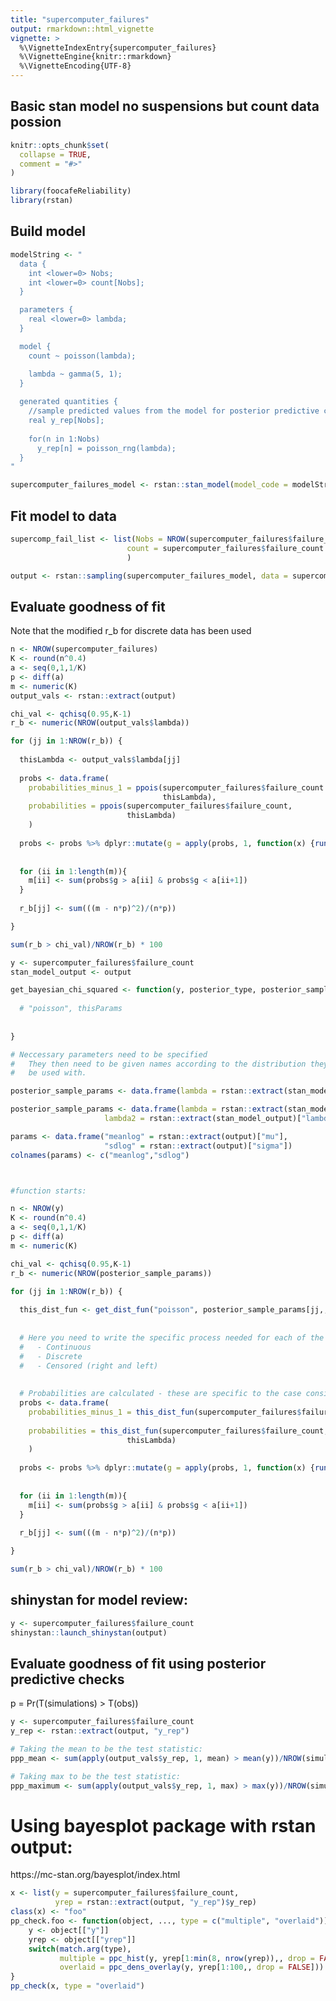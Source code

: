 ```yaml
---
title: "supercomputer_failures"
output: rmarkdown::html_vignette
vignette: >
  %\VignetteIndexEntry{supercomputer_failures}
  %\VignetteEngine{knitr::rmarkdown}
  %\VignetteEncoding{UTF-8}
---
```


## Basic stan model no suspensions but count data possion

```r
knitr::opts_chunk$set(
  collapse = TRUE,
  comment = "#>"
)
```

```r
library(foocafeReliability)
library(rstan)
```


## Build model
```R

modelString <- "
  data {
    int <lower=0> Nobs;
    int <lower=0> count[Nobs];
  }

  parameters {
    real <lower=0> lambda;
  }

  model {
    count ~ poisson(lambda);

    lambda ~ gamma(5, 1);
  }
  
  generated quantities {
    //sample predicted values from the model for posterior predictive checks
    real y_rep[Nobs];
    
    for(n in 1:Nobs)
      y_rep[n] = poisson_rng(lambda);
  }
"

supercomputer_failures_model <- rstan::stan_model(model_code = modelString)


```

## Fit model to data
```R

supercomp_fail_list <- list(Nobs = NROW(supercomputer_failures$failure_count),
                          count = supercomputer_failures$failure_count
                          )

output <- rstan::sampling(supercomputer_failures_model, data = supercomp_fail_list, chains = 4, iter = 4000, control = list(adapt_delta = 0.9))

```

## Evaluate goodness of fit

Note that the modified r_b for discrete data has been used
```R

n <- NROW(supercomputer_failures)
K <- round(n^0.4)
a <- seq(0,1,1/K)
p <- diff(a)
m <- numeric(K)
output_vals <- rstan::extract(output)

chi_val <- qchisq(0.95,K-1)
r_b <- numeric(NROW(output_vals$lambda))

for (jj in 1:NROW(r_b)) {
  
  thisLambda <- output_vals$lambda[jj]
  
  probs <- data.frame(
    probabilities_minus_1 = ppois(supercomputer_failures$failure_count - 1,
                                  thisLambda),
    probabilities = ppois(supercomputer_failures$failure_count,
                          thisLambda)
    )
  
  probs <- probs %>% dplyr::mutate(g = apply(probs, 1, function(x) {runif(1, min = x[1], max = x[2])} ))
  
  
  for (ii in 1:length(m)){
    m[ii] <- sum(probs$g > a[ii] & probs$g < a[ii+1])
  }
  
  r_b[jj] <- sum(((m - n*p)^2)/(n*p))

}

sum(r_b > chi_val)/NROW(r_b) * 100

```

```R
y <- supercomputer_failures$failure_count
stan_model_output <- output

get_bayesian_chi_squared <- function(y, posterior_type, posterior_sample_params){
  
  # "poisson", thisParams
  
  
}

# Neccessary parameters need to be specified
#   They then need to be given names according to the distribution they will
#   be used with. 

posterior_sample_params <- data.frame(lambda = rstan::extract(stan_model_output)["lambda"])

posterior_sample_params <- data.frame(lambda = rstan::extract(stan_model_output)["lambda"],
                     lambda2 = rstan::extract(stan_model_output)["lambda"])

params <- data.frame("meanlog" = rstan::extract(output)["mu"],
                     "sdlog" = rstan::extract(output)["sigma"])
colnames(params) <- c("meanlog","sdlog")



#function starts:

n <- NROW(y)
K <- round(n^0.4)
a <- seq(0,1,1/K)
p <- diff(a)
m <- numeric(K)

chi_val <- qchisq(0.95,K-1)
r_b <- numeric(NROW(posterior_sample_params))

for (jj in 1:NROW(r_b)) {
  
  this_dist_fun <- get_dist_fun("poisson", posterior_sample_params[jj,,drop = FALSE])
  
  
  # Here you need to write the specific process needed for each of the three cases:
  #   - Continuous
  #   - Discrete
  #   - Censored (right and left)
  
  
  # Probabilities are calculated - these are specific to the case considered (here discrete)
  probs <- data.frame(
    probabilities_minus_1 = this_dist_fun(supercomputer_failures$failure_count[1] - 1),
    
    probabilities = this_dist_fun(supercomputer_failures$failure_count,
                          thisLambda)
    )
  
  probs <- probs %>% dplyr::mutate(g = apply(probs, 1, function(x) {runif(1, min = x[1], max = x[2])} ))
  
  
  for (ii in 1:length(m)){
    m[ii] <- sum(probs$g > a[ii] & probs$g < a[ii+1])
  }
  
  r_b[jj] <- sum(((m - n*p)^2)/(n*p))

}

sum(r_b > chi_val)/NROW(r_b) * 100

```



## shinystan for model review:
```R
y <- supercomputer_failures$failure_count
shinystan::launch_shinystan(output)

```
## Evaluate goodness of fit using posterior predictive checks

p = Pr(T(simulations) > T(obs))

```R

y <- supercomputer_failures$failure_count
y_rep <- rstan::extract(output, "y_rep")

# Taking the mean to be the test statistic:
ppp_mean <- sum(apply(output_vals$y_rep, 1, mean) > mean(y))/NROW(simulations_mean)

# Taking max to be the test statistic:
ppp_maximum <- sum(apply(output_vals$y_rep, 1, max) > max(y))/NROW(simulations_mean)

```


# Using bayesplot package with rstan output:
https://mc-stan.org/bayesplot/index.html
```R

x <- list(y = supercomputer_failures$failure_count,
          yrep = rstan::extract(output, "y_rep")$y_rep)
class(x) <- "foo"
pp_check.foo <- function(object, ..., type = c("multiple", "overlaid")) {
    y <- object[["y"]]
    yrep <- object[["yrep"]]
    switch(match.arg(type),
           multiple = ppc_hist(y, yrep[1:min(8, nrow(yrep)),, drop = FALSE]),
           overlaid = ppc_dens_overlay(y, yrep[1:100,, drop = FALSE]))
}
pp_check(x, type = "overlaid")

```
